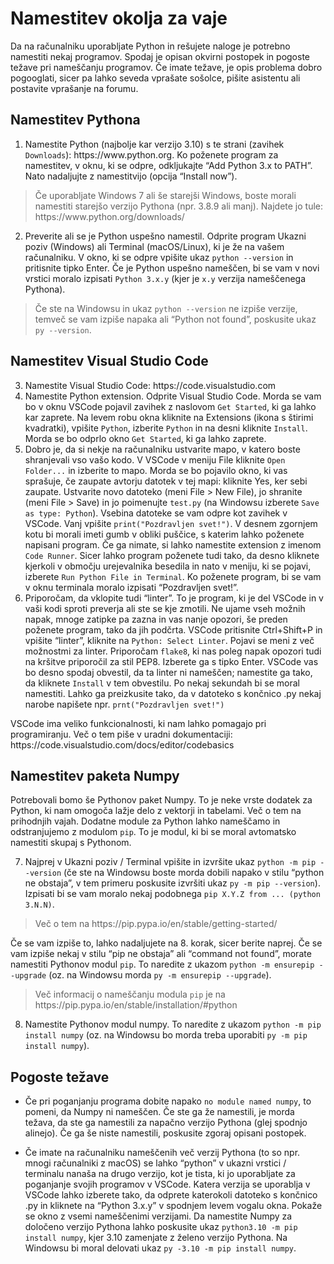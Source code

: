 # Namestitev okolja za vaje

Da na računalniku uporabljate Python in rešujete naloge je potrebno namestiti
nekaj programov. Spodaj je opisan okvirni postopek in pogoste težave pri nameščanju
programov. Če imate težave, je opis problema dobro pogooglati, sicer pa lahko seveda vprašate sošolce, pišite 
asistentu ali postavite vprašanje na forumu.

## Namestitev Pythona

1. Namestite Python (najbolje kar verzijo 3.10) s te strani (zavihek `Downloads`): https://www.python.org. Ko poženete program za namestitev, v oknu, ki se odpre, odkljukajte "Add Python 3.x to PATH". Nato nadaljujte z namestitvijo (opcija "Install now").

> Če uporabljate Windows 7 ali še starejši Windows, boste morali namestiti 
> starejšo verzijo Pythona (npr. 3.8.9 ali manj). Najdete jo tule: 
> https://www.python.org/downloads/

2. Preverite ali se je Python uspešno namestil. Odprite program Ukazni poziv (Windows) 
ali Terminal (macOS/Linux), ki je že na vašem računalniku. V okno, ki se odpre 
vpišite ukaz `python --version` in pritisnite tipko Enter. Če je Python 
uspešno nameščen, bi se vam v novi vrstici moralo izpisati `Python 3.x.y` 
(kjer je `x.y` verzija nameščenega Pythona).

> Če ste na Windowsu in ukaz `python --version` ne izpiše verzije, temveč se vam izpiše napaka ali "Python not found", poskusite ukaz `py --version`.

## Namestitev Visual Studio Code

3. Namestite Visual Studio Code: https://code.visualstudio.com
4. Namestite Python extension. Odprite Visual Studio Code. Morda se vam bo v  oknu VSCode pojavil zavihek z naslovom `Get Started`, ki ga lahko kar zaprete. 
Na levem robu okna kliknite na Extensions (ikona s štirimi kvadratki), vpišite `Python`, 
izberite `Python` in na desni kliknite `Install`. Morda se bo odprlo okno 
`Get Started`, ki ga lahko zaprete.
5. Dobro je, da si nekje na računalniku ustvarite mapo, v katero boste shranjevali 
vso vašo kodo. V VSCode v meniju File kliknite `Open Folder...` in izberite to mapo. 
Morda se bo pojavilo okno, ki vas sprašuje, če zaupate avtorju datotek
v tej mapi: kliknite Yes, ker sebi zaupate. Ustvarite novo datoteko 
(meni File > New File), jo shranite (meni File > Save) in jo poimenujte 
`test.py` (na Windowsu izberete `Save as type: Python`). Vsebina datoteke se vam 
odpre kot zavihek v VSCode. Vanj vpišite `print("Pozdravljen svet!")`. V desnem 
zgornjem kotu bi morali imeti gumb v obliki puščice, s katerim lahko poženete napisani program.
Če ga nimate, si lahko namestite extension z imenom `Code Runner`. Sicer lahko 
program poženete tudi tako, da desno kliknete kjerkoli v območju urejevalnika besedila in nato v 
meniju, ki se pojavi, izberete `Run Python File in Terminal`. Ko poženete program, 
bi se vam v oknu terminala moralo izpisati "Pozdravljen svet!".
6. Priporočam, da vklopite tudi "linter". To je program, ki je del VSCode in 
v vaši kodi sproti preverja ali ste se kje zmotili. Ne ujame vseh možnih napak, 
mnoge zatipke pa zazna in vas nanje opozori, še preden poženete program, tako da jih podčrta.
VSCode pritisnite Ctrl+Shift+P in vpišite "linter", kliknite na 
`Python: Select Linter`. Pojavi se meni z več  možnostmi za linter.
Priporočam `flake8`, ki nas poleg napak opozori tudi na kršitve priporočil za stil 
PEP8. Izberete ga s tipko Enter. VSCode vas bo desno spodaj obvestil, da ta linter ni nameščen; 
namestite ga tako, da kliknete `Install` v tem obvestilu. Po nekaj sekundah bi se moral namestiti. Lahko ga preizkusite tako, da v datoteko s končnico .py nekaj narobe napišete npr. `prnt("Pozdravljen svet!")`

VSCode ima veliko funkcionalnosti, ki nam lahko pomagajo pri programiranju.
Več o tem piše v uradni dokumentaciji: https://code.visualstudio.com/docs/editor/codebasics

## Namestitev paketa Numpy

Potrebovali bomo še Pythonov paket Numpy. To je neke vrste dodatek za Python, ki nam omogoča lažje delo z vektorji in tabelami. Več o tem na prihodnjih vajah. Dodatne module za Python lahko nameščamo in odstranjujemo z modulom `pip`. To je modul, ki bi se moral avtomatsko namestiti skupaj s Pythonom.

7. Najprej v Ukazni poziv / Terminal vpišite in izvršite ukaz `python -m pip --version` 
(če ste na Windowsu boste morda dobili napako v stilu "python ne obstaja", 
v tem primeru poskusite izvršiti ukaz `py -m pip --version`).
Izpisati bi se vam moralo nekaj podobnega `pip X.Y.Z from ... (python 3.N.N)`. 

> Več o tem na https://pip.pypa.io/en/stable/getting-started/

Če se vam izpiše to, lahko nadaljujete na 8. korak, sicer berite naprej. 
Če se vam izpiše nekaj v stilu "pip ne obstaja" ali "command not found", 
morate namestiti Pythonov modul `pip`. To naredite z ukazom 
`python -m ensurepip --upgrade` (oz. na Windowsu morda `py -m ensurepip --upgrade`).

> Več informacij o nameščanju modula `pip` je na https://pip.pypa.io/en/stable/installation/#python

8. Namestite Pythonov modul numpy. To naredite z ukazom `python -m pip install numpy` 
(oz. na Windowsu bo morda treba uporabiti `py -m pip install numpy`).

## Pogoste težave

- Če pri poganjanju programa dobite napako `no module named numpy`, to pomeni, da Numpy ni nameščen. Če ste ga že namestili, je morda težava, da ste ga namestili za napačno verzijo Pythona (glej spodnjo alinejo). Če ga še niste namestili, poskusite zgoraj opisani postopek.

- Če imate na računalniku nameščenih več verzij Pythona (to so npr. mnogi računalniki z macOS) se lahko "python" v ukazni vrstici / terminalu nanaša na drugo verzijo, kot je tista, ki jo uporabljate za poganjanje svojih programov v VSCode. Katera verzija se uporablja v VSCode lahko izberete tako, da odprete katerokoli datoteko s končnico .py in kliknete na "Python 3.x.y" v spodnjem levem vogalu okna. Pokaže se okno z vsemi nameščenimi verzijami. Da namestite Numpy za določeno verzijo Pythona lahko poskusite ukaz `python3.10 -m pip install numpy`, kjer 3.10 zamenjate z želeno verzijo Pythona. Na Windowsu bi moral delovati ukaz `py -3.10 -m pip install numpy`.
